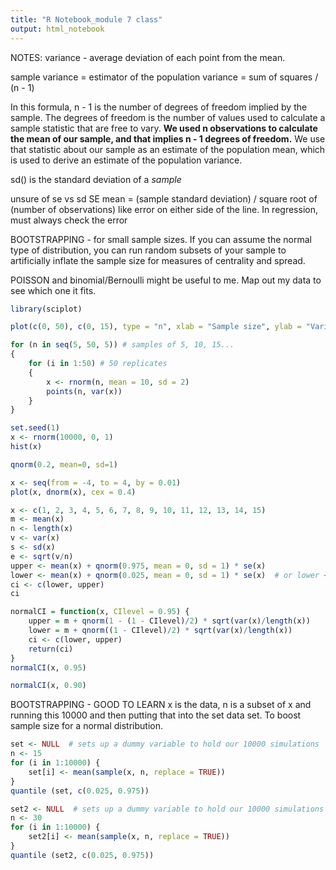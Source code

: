 ```yaml
---
title: "R Notebook_module 7 class"
output: html_notebook
---
```


NOTES: 
variance - average deviation of each point from the mean. 

sample variance = estimator of the population variance = sum of squares / (n - 1)

In this formula, n - 1 is the number of degrees of freedom implied by the sample. The degrees of freedom is the number of values used to calculate a sample statistic that are free to vary. **We used n observations to calculate the mean of our sample, and that implies n - 1 degrees of freedom.** We use that statistic about our sample as an estimate of the population mean, which is used to derive an estimate of the population variance.


sd() is the standard deviation of a *sample*

unsure of se vs sd 
SE mean = (sample standard deviation) / square root of (number of observations) like error on either side of the line. In regression, must always check the error


BOOTSTRAPPING - for small sample sizes. If you can assume the normal type of distribution, you can run random subsets of your sample to artificially inflate the sample size for measures of centrality and spread. 

POISSON and binomial/Bernoulli might be useful to me. Map out my data to see which one it fits. 
```r
library(sciplot)
```

```r
plot(c(0, 50), c(0, 15), type = "n", xlab = "Sample size", ylab = "Variance")

for (n in seq(5, 50, 5)) # samples of 5, 10, 15...
{
    for (i in 1:50) # 50 replicates
    {
        x <- rnorm(n, mean = 10, sd = 2)
        points(n, var(x))
    }
}
```

```r
set.seed(1)
x <- rnorm(10000, 0, 1)
hist(x)
```
```r
qnorm(0.2, mean=0, sd=1)
```
```r
x <- seq(from = -4, to = 4, by = 0.01)
plot(x, dnorm(x), cex = 0.4)
```
```r
x <- c(1, 2, 3, 4, 5, 6, 7, 8, 9, 10, 11, 12, 13, 14, 15)
m <- mean(x)
n <- length(x)
v <- var(x)
s <- sd(x)
e <- sqrt(v/n)
upper <- mean(x) + qnorm(0.975, mean = 0, sd = 1) * se(x)
lower <- mean(x) + qnorm(0.025, mean = 0, sd = 1) * se(x)  # or lower <- mean(x) - qnorm(0.975)*se(x)
ci <- c(lower, upper)
ci
```
```r
normalCI = function(x, CIlevel = 0.95) {
    upper = m + qnorm(1 - (1 - CIlevel)/2) * sqrt(var(x)/length(x))
    lower = m + qnorm((1 - CIlevel)/2) * sqrt(var(x)/length(x))
    ci <- c(lower, upper)
    return(ci)
}
normalCI(x, 0.95)
```


```r
normalCI(x, 0.90)
```


BOOTSTRAPPING - GOOD TO LEARN
x is the data, n is a subset of x and running this 10000 and then putting that into the set data set. To boost sample size for a normal distribution. 
```r
set <- NULL  # sets up a dummy variable to hold our 10000 simulations
n <- 15 
for (i in 1:10000) {
    set[i] <- mean(sample(x, n, replace = TRUE))
}
quantile (set, c(0.025, 0.975))
```

```r
set2 <- NULL  # sets up a dummy variable to hold our 10000 simulations
n <- 30 
for (i in 1:10000) {
    set2[i] <- mean(sample(x, n, replace = TRUE))
}
quantile (set2, c(0.025, 0.975))
```



